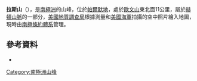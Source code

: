 {{coord|74|19|S|62|30|W|display=title}}

'''拉斯山'''（{{lang-en|Mount Rath}}），是[[南極洲|南極洲]]的山峰，位於[[帕爾默地|帕爾默地]]，處於[[歐文山_(帕爾默地)|歐文山]]東北面11公里，屬於[[赫頓山脈|赫頓山脈]]的一部分，[[美國地質調查局|美國地質調查局]]根據測量和[[美國海軍|美國海軍]]拍攝的空中照片繪入地圖，現時由[[南極條約體系|南極條約體系]]管理。
 
==參考資料==
*{{usgs-gazetteer}}

{{Antarctica-geo-stub}}
[[Category:南極洲山峰|Category:南極洲山峰]]